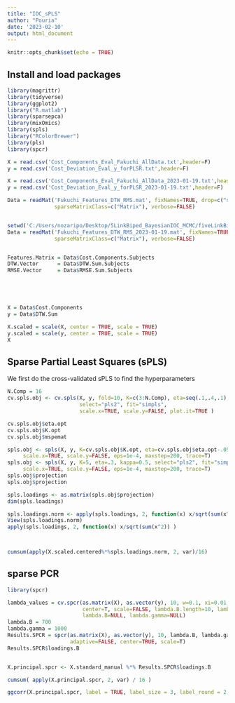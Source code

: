 ```yaml
---
title: "IOC_sPLS"
author: "Pouria"
date: '2023-02-10'
output: html_document
---
```


```r
knitr::opts_chunk$set(echo = TRUE)
```

## Install and load packages

```r
library(magrittr)
library(tidyverse)
library(ggplot2)
library("R.matlab")
library(sparsepca)
library(mixOmics)
library(spls)
library("RColorBrewer")
library(pls)
library(spcr)
```


```r
X = read.csv('Cost_Components_Eval_Fakuchi_AllData.txt',header=F)
y = read.csv('Cost_Deviation_Eval_y_forPLSR.txt',header=F)

X = read.csv('Cost_Components_Eval_Fakuchi_AllData_2023-01-19.txt',header=F)
y = read.csv('Cost_Deviation_Eval_y_forPLSR_2023-01-19.txt',header=F)

Data = readMat('Fukuchi_Features_DTW_RMS.mat', fixNames=TRUE, drop=c("singletonLists"),
               sparseMatrixClass=c("Matrix"), verbose=FALSE)


setwd('C:/Users/nozaripo/Desktop/5LinkBiped_BayesianIOC_MCMC/fiveLinkBiped_Model_Cost_Constraint')
Data = readMat('Fukuchi_Features_DTW_RMS_2023-01-19.mat', fixNames=TRUE, drop=c("singletonLists"),
               sparseMatrixClass=c("Matrix"), verbose=FALSE)


Features.Matrix = Data$Cost.Components.Subjects
DTW.Vector      = Data$DTW.Sum.Subjects
RMSE.Vector     = Data$RMSE.Sum.Subjects





X = Data$Cost.Components
y = Data$DTW.Sum

X.scaled = scale(X, center = TRUE, scale = TRUE)
y.scaled = scale(y, center = TRUE, scale = TRUE)
X

```




## Sparse Partial Least Squares (sPLS)

We first do the cross-validated sPLS to find the hyperparameters

```r
N.Comp = 16
cv.spls.obj <- cv.spls(X, y, fold=10, K=c(3:N.Comp), eta=seq(.1,.4,.1), kappa=0.5,
                       select="pls2", fit="simpls",
                       scale.x=TRUE, scale.y=FALSE, plot.it=TRUE )


```
```r
cv.spls.obj$eta.opt
cv.spls.obj$K.opt
cv.spls.obj$mspemat
```

```r
spls.obj <- spls(X, y, K=cv.spls.obj$K.opt, eta=cv.spls.obj$eta.opt-.05, kappa=0.5, select="pls2", fit="simpls",
     scale.x=TRUE, scale.y=FALSE, eps=1e-4, maxstep=200, trace=T)
spls.obj <- spls(X, y, K=5, eta=.3, kappa=0.5, select="pls2", fit="simpls",
     scale.x=TRUE, scale.y=FALSE, eps=1e-4, maxstep=200, trace=T)
spls.obj$projection
spls.obj$projection

spls.loadings <- as.matrix(spls.obj$projection)
dim(spls.loadings)

spls.loadings.norm <- apply(spls.loadings, 2, function(x) x/sqrt(sum(x^2)) )
View(spls.loadings.norm)
apply(spls.loadings, 2, function(x) x/sqrt(sum(x^2)) )




```


```r
cumsum(apply(X.scaled.centered%*%spls.loadings.norm, 2, var)/16)
```



## sparse PCR

```r
library(spcr)
```


```r
lambda_values = cv.spcr(as.matrix(X), as.vector(y), 10, w=0.1, xi=0.01, nfolds=5, adaptive=T,
                        center=T, scale=FALSE, lambda.B.length=10, lambda.gamma.length=10,
                        lambda.B=NULL, lambda.gamma=NULL)
lambda.B = 700
lambda.gamma = 1000
Results.SPCR = spcr(as.matrix(X), as.vector(y), 10, lambda.B, lambda.gamma, w=0.1, xi=0.01, 
                    adaptive=FALSE, center=TRUE, scale=T)
Results.SPCR$loadings.B


X.principal.spcr <- X.standard_manual %*% Results.SPCR$loadings.B

cumsum( apply(X.principal.spcr, 2, var) / 16 )

ggcorr(X.principal.spcr, label = TRUE, label_size = 3, label_round = 2, label_alpha = TRUE)

```


